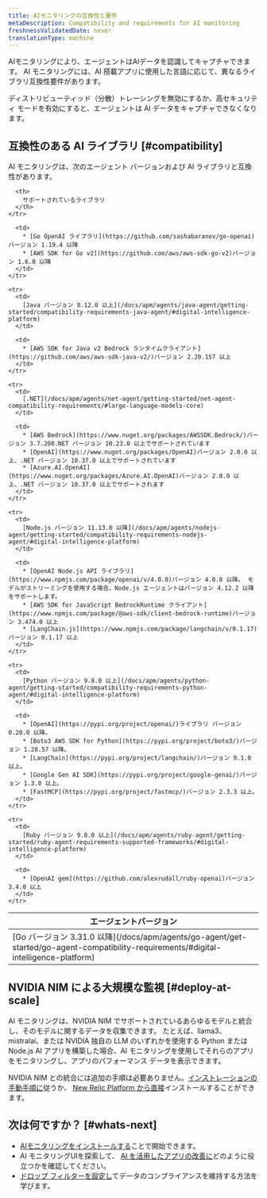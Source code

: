 ```yaml
---
title: AIモニタリングの互換性と要件
metaDescription: Compatibility and requirements for AI monitoring
freshnessValidatedDate: never
translationType: machine
---
```


AIモニタリングにより、エージェントはAIデータを認識してキャプチャできます。 AI モニタリングには、AI 搭載アプリに使用した言語に応じて、異なるライブラリ互換性要件があります。

ディストリビューティッド（分散）トレーシングを無効にするか、高セキュリティ モードを有効にすると、エージェントは AI データをキャプチャできなくなります。

## 互換性のある AI ライブラリ [#compatibility]

AI モニタリングは、次のエージェント バージョンおよび AI ライブラリと互換性があります。

<table>
  <thead>
    <tr>
      <th>
        エージェントバージョン
      </th>

      <th>
        サポートされているライブラリ
      </th>
    </tr>
  </thead>

  <tbody>
    <tr>
      <td>
        [Go バージョン 3.31.0 以降](/docs/apm/agents/go-agent/get-started/go-agent-compatibility-requirements/#digital-intelligence-platform)
      </td>

      <td>
        * [Go OpenAI ライブラリ](https://github.com/sashabaranov/go-openai)バージョン 1.19.4 以降
        * [AWS SDK for Go v2](https://github.com/aws/aws-sdk-go-v2)バージョン 1.6.0 以降
      </td>
    </tr>

    <tr>
      <td>
        [Java バージョン 8.12.0 以上](/docs/apm/agents/java-agent/getting-started/compatibility-requirements-java-agent/#digital-intelligence-platform)
      </td>

      <td>
        * [AWS SDK for Java v2 Bedrock ランタイムクライアント](https://github.com/aws/aws-sdk-java-v2/)バージョン 2.20.157 以上
      </td>
    </tr>

    <tr>
      <td>
        [.NET](/docs/apm/agents/net-agent/getting-started/net-agent-compatibility-requirements/#large-language-models-core)
      </td>

      <td>
        * [AWS Bedrock](https://www.nuget.org/packages/AWSSDK.Bedrock/)バージョン 3.7.200.NET バージョン 10.23.0 以上でサポートされています
        * [OpenAI](https://www.nuget.org/packages/OpenAI)バージョン 2.0.0 以上、.NET バージョン 10.37.0 以上でサポートされています
        * [Azure.AI.OpenAI](https://www.nuget.org/packages/Azure.AI.OpenAI)バージョン 2.0.0 以上、.NET バージョン 10.37.0 以上でサポートされます
      </td>
    </tr>

    <tr>
      <td>
        [Node.js バージョン 11.13.0 以降](/docs/apm/agents/nodejs-agent/getting-started/compatibility-requirements-nodejs-agent/#digital-intelligence-platform)
      </td>

      <td>
        * [OpenAI Node.js API ライブラリ](https://www.npmjs.com/package/openai/v/4.0.0)バージョン 4.0.0 以降。 モデルがストリーミングを使用する場合、Node.js エージェントはバージョン 4.12.2 以降をサポートします。
        * [AWS SDK for JavaScript BedrockRuntime クライアント](https://www.npmjs.com/package/@aws-sdk/client-bedrock-runtime)バージョン 3.474.0 以上
        * [LangChain.js](https://www.npmjs.com/package/langchain/v/0.1.17)バージョン 0.1.17 以上
      </td>
    </tr>

    <tr>
      <td>
        [Python バージョン 9.8.0 以上](/docs/apm/agents/python-agent/getting-started/compatibility-requirements-python-agent/#digital-intelligence-platform)
      </td>

      <td>
        * [OpenAI](https://pypi.org/project/openai/)ライブラリ バージョン 0.28.0 以降。
        * [Boto3 AWS SDK for Python](https://pypi.org/project/boto3/)バージョン 1.28.57 以降。
        * [LangChain](https://pypi.org/project/langchain/)バージョン 0.1.0 以上。
        * [Google Gen AI SDK](https://pypi.org/project/google-genai/)バージョン 1.3.0 以上。
        * [FastMCP](https://pypi.org/project/fastmcp/)バージョン 2.3.3 以上。
      </td>
    </tr>

    <tr>
      <td>
        [Ruby バージョン 9.8.0 以上](/docs/apm/agents/ruby-agent/getting-started/ruby-agent-requirements-supported-frameworks/#digital-intelligence-platform)
      </td>

      <td>
        * [OpenAI gem](https://github.com/alexrudall/ruby-openai)バージョン 3.4.0 以上
      </td>
    </tr>
  </tbody>
</table>

## NVIDIA NIM による大規模な監視 [#deploy-at-scale]

AI モニタリングは、NVIDIA NIM でサポートされているあらゆるモデルと統合し、そのモデルに関するデータを収集できます。 たとえば、llama3、mistralai、または NVIDIA 独自の LLM のいずれかを使用する Python または Node.js AI アプリを構築した場合、AI モニタリングを使用してそれらのアプリをモニタリングし、アプリのパフォーマンス データを表示できます。

NVIDIA NIM との統合には追加の手順は必要ありません。[インストレーションの手動手順に](/install/ai-monitoring)従うか、 [New Relic Platform から直接](https://onenr.io/0VRVNLqavRa)インストールすることができます。

## 次は何ですか？ [#whats-next]

* [AIモニタリングをインストールする](/install/ai-monitoring)ことで開始できます。
* AI モニタリングUIを探索して、 [AI を活用したアプリの改善に](/docs/ai-monitoring/view-ai-data)どのように役立つかを確認してください。
* [ドロップ フィルターを設定し](/docs/ai-monitoring/drop-sensitive-data)てデータのコンプライアンスを維持する方法を学びます。